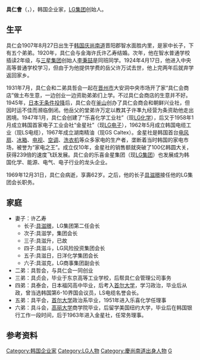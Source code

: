 {{Infobox_Celebrity
| name        = 具仁会<br>{{lang|ko|구인회}}
| 字          =  
| image       = Koo In-Hwoi.jpg
| 國籍        = {{KOR}}
| birth_date  = {{Birth date|1907|8|27}} 
| birth_place = [[大韩帝国|大韩帝国]][[庆尚南道|庆尚南道]]晋阳郡智水面胜内里
| death_date  =  {{death date and age|1969|12|31|1907|8|27}}
| death_place = {{KOR}}[[首爾特別市|首爾特別市]]
| occupation  = [[File:LG_logo_(2015).svg|22px]] [[LG集团|LG集团]]创始人和首任会长
| salary      = 
| networth    = 
| website     =  
| 親屬        = 许乙寿
| 子女        = [[具滋暻|具滋暻]]、具滋学、具滋升、具滋斗、具滋日、具滋克
}}
'''具仁會'''（{{kor|k=구인회|hanja=具仁會}}，{{bd|1907年|8月27日|1969年|12月31日|}}），韩国企业家，[[LG集团|LG集团]]创始人。

==生平==
具仁会1907年8月27日出生于[[韩国|韩国]][[庆尚南道|庆尚南道]]晋阳郡智水面胜内里，是家中长子，下有五个弟弟。1920年，具仁会与金海许氏许乙寿结婚。次年，他在智水普通学校插读2年级，与[[三星集团|三星集团]]创始人[[李秉喆|李秉喆]]是同班同学。1924年4月17日，他进入中央高等普通学校学习，但由于为他提供学费的岳父许万试去世，他上完两年后就弃学返回家乡。{{r|张光军|page=129-131}}

1931年7月，具仁会和二弟具哲会一起在[[晋州市|晋州市]]大安洞中央市场开了家“具仁会商店”做土布生意，一边创业一边资助弟弟们上学。不过具仁会商店的生意并不好。1945年，[[日本无条件投降|日本无条件投降]]后，具仁会在[[釜山|釜山]]创办了具仁会商会和朝鲜兴业社，但因时运不佳而濒临倒闭。他岳父的堂弟许万定以教其子许凖九经营为条资助他走出困境{{r|张光军|page=129-132}}。1947年1月，具仁会创建了“乐喜化学工业社”（现[[LG化学|LG化学]]），后又于1958年1月成立韩国首家电子工业会社“金星社”（现[[LG电子|LG电子]]），1962年5月成立韩国电缆工业（现LS电缆），1967年成立湖南精油（现GS Caltex）。金星社是韩国首台[[电风扇|电风扇]]、[[冰箱|冰箱]]、[[电视|电视]]、[[空调|空调]]、[[洗衣机|洗衣机]]等众多家电的生产者{{r|张光军|page=110}}，垄断着当时韩国的家电市场，被誉为“家电之王”{{r|刘洪钟|page=42}}。成立仅10年，金星社的销售额就突破了100亿韩圆大关，获得239倍的速度飞跃发展。具仁会的乐喜金星集团（现[[LG集团|LG集团]]）也发展成为韩国化学、能源、电气、电子行业的龙头企业{{r|张光军|page=110}}。

1969年12月31日，具仁会病逝，享壽62岁。之后，他的长子[[具滋暻|具滋暻]]接任他的LG集团会长职务{{r|张光军|page=132}}。

==家庭==
*妻子：许乙寿
**长子:[[具滋暻|具滋暻]]，LG集团第二任会长
**次子:具滋学，{{link-ko|爱味弘|아워홈}}集团会长
**三子:具滋升，已故
**四子:具滋斗，LG风险投资集团会长
**五子:具滋日，日洋化学集团会长
**六子:具滋克，LG商事集团副会长
*二弟：具哲会，与具仁会一同创业
*三弟：具贞会，毕业于东京高等工业学校，后帮具仁会管理公司事务
*四弟：具泰会，日本福冈高中毕业，后考入[[首尔大学|首尔大学]]，学习政治，毕业后从政，曾当选韩国第6-10界国会议员，LS电缆名誉会长。
*五弟：具平会，[[首尔大学|首尔大学]]政治系毕业，1951年进入乐喜化学任理事
*六弟：具斗会，[[高丽大学|高丽大学]]商学院毕业，后留学美国纽约大学，毕业后在韩国银行工作一段时间，后于1963年进入金星社，任常务理事。

== 参考资料 ==
{{Reflist|refs=
<ref name="张光军">{{cite book |author=张光军 |coauthors= |title=《韩国财团研究》 |year=2010年11月 |publisher=广东世界图书出版公司 |location=广州 |isbn=978-7-5100-2850-2 }}</ref>
<ref name="刘洪钟">{{cite book |author=刘洪钟 |coauthors= |title=《韩国赶超经济中的财阀制度研究》 |year=2009年10月 |publisher=光明日报出版社 |location=北京|isbn=978-7-5112-0436-3 }}</ref>
}}

{{Authority control}}
{{DEFAULTSORT:G}}
[[Category:韩国企业家|Category:韩国企业家]]
[[Category:LG人物|Category:LG人物]]
[[Category:慶尚南道出身人物|Category:慶尚南道出身人物]]
[[Category:具姓|G]]